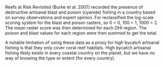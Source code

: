 Reefs at Risk Revisited (Burke et al. 2007) recorded the presence of destructive artisanal blast and poison (cyanide) fishing in a country based on survey observations and expert opinion. For reclassified the log-scale scoring system for the blast and poison rasters, so 0 = 0, 100 = 1, 1000 = 2.  The mean raster score was then determined for each OHI region.  The poison and blast values for each region were then summed to get the total. 

A notable limitation of using these data as a proxy for high bycatch artisanal fishing is that they only cover coral reef habitats. High bycatch artisanal fishing likely exists in every coastal country on the planet, but we have no way of knowing the type or extent (for every country).